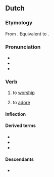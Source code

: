 ==Dutch==

===Etymology===
From {{inh|nl|dum|aenbidden}}. Equivalent to {{affix|nl|aan-|bidden}}.

===Pronunciation===
* {{IPA|nl|/aːmˈbɪdə(n)/}}
* {{audio|nl|Nl-aanbidden.ogg|audio}}
* {{hyphenation|nl|aan|bid|den}}

===Verb===
{{nl-verb}}

# {{lb|nl|transitive}} to [[worship]]
#: {{ux|nl|Het gebedshuis laat geen katten toe om er de avondster te '''aanbidden'''.|The house of worship doesn't allow any cats to '''worship''' the evening star there.}}
# {{lb|nl|transitive|figurative}} to [[adore]]

====Inflection====
{{nl-conj-st|class=5|pref=aan|bid|bad|beden|bidde|bade|baadt}}

====Derived terms====
* {{l|nl|aanbidder}}
* {{l|nl|aanbidding}}
* {{l|nl|aanbidster}}

====Descendants====
* {{desc|af|aanbid}}